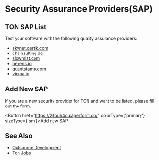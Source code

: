 
# Security Assurance Providers(SAP)


## TON SAP List

Test your software with the following quality assurance providers:

* [skynet.certik.com](https://skynet.certik.com/)
* [chainsulting.de](https://chainsulting.de/)
* [slowmist.com](https://slowmist.com/)
* [hexens.io](https://hexens.io/)
* [quantstamp.com](https://quantstamp.com/)
* [vidma.io](https://vidma.io/)


## Add New SAP
If you are a new security provider for TON and want to be listed, please fill out the form.

<Button href="https://2jfouh4c.paperform.co/" colorType={'primary'} sizeType={'sm'}>Add new SAP</Button>


## See Also
* [Outsource Development](/develop/companies/outsource)
* [Ton Jobs](https://jobs.ton.org/jobs)
